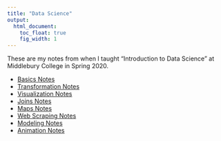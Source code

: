 ```yaml
---
title: "Data Science"
output:
  html_document:
    toc_float: true
    fig_width: 1
---
```


These are my notes from when I taught "Introduction to Data Science" at Middlebury College in Spring 2020. 

* [Basics Notes](notes/Notes_Basics_Instructor.html)
* [Transformation Notes](notes/Notes_Transformation_Instructor.html)
* [Visualization Notes](notes/Notes_Visualization_Instructor.html)
* [Joins Notes](notes/Notes_Joins.html)
* [Maps Notes](notes/Notes_Maps.html)
* [Web Scraping Notes](notes/Notes_WebScraping.html)
* [Modeling Notes](notes/Notes_Modeling.html)
* [Animation Notes](notes/Notes_Animation.Rmd)